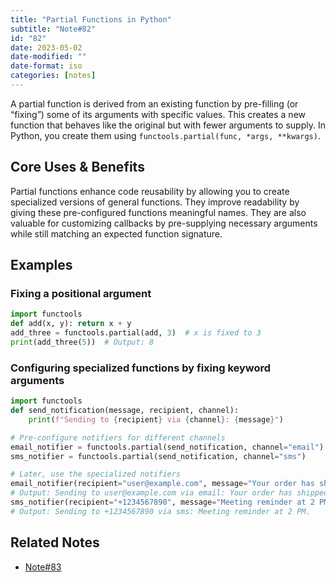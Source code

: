 ```yaml
---
title: "Partial Functions in Python"
subtitle: "Note#82"
id: "82"
date: 2023-05-02
date-modified: ""
date-format: iso
categories: [notes]
---
```

A partial function is derived from an existing function by pre-filling (or "fixing") some of its arguments with specific values. This creates a new function that behaves like the original but with fewer arguments to supply. In Python, you create them using `functools.partial(func, *args, **kwargs)`.

## Core Uses & Benefits

Partial functions enhance code reusability by allowing you to create specialized versions of general functions. They improve readability by giving these pre-configured functions meaningful names. They are also valuable for customizing callbacks by pre-supplying necessary arguments while still matching an expected function signature.

## Examples

### Fixing a positional argument

```python
import functools
def add(x, y): return x + y
add_three = functools.partial(add, 3)  # x is fixed to 3
print(add_three(5))  # Output: 8
```

### Configuring specialized functions by fixing keyword arguments

```python
import functools
def send_notification(message, recipient, channel):
    print(f"Sending to {recipient} via {channel}: {message}")

# Pre-configure notifiers for different channels
email_notifier = functools.partial(send_notification, channel="email")
sms_notifier = functools.partial(send_notification, channel="sms")

# Later, use the specialized notifiers
email_notifier(recipient="user@example.com", message="Your order has shipped!")
# Output: Sending to user@example.com via email: Your order has shipped!
sms_notifier(recipient="+1234567890", message="Meeting reminder at 2 PM.")
# Output: Sending to +1234567890 via sms: Meeting reminder at 2 PM.
```

## Related Notes

* [Note#83](/notes/83)
